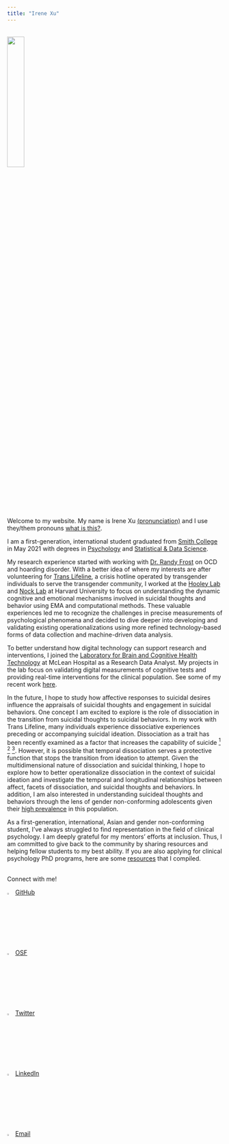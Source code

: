 ```yaml
---
title: "Irene Xu"
---
```


<br/>
![](profile_photo.jpeg){width=28%}

<br/>
Welcome to my website. My name is Irene Xu [(pronunciation)](https://www.youtube.com/watch?v=6AHj1kS1B3E) and I use they/them pronouns [what is this?](pridetraining.org.au/pages/pronoun-page).    

I am a first-generation, international student graduated from [Smith College](smith.edu) in May 2021 with degrees in [Psychology](smith.edu/academics/psychology) and [Statistical & Data Science](smith.edu/academics/statistics).     

My research experience started with working with [Dr. Randy Frost](smith.edu/academics/faculty/randy-frost) on OCD and hoarding disorder. With a better idea of where my interests are after volunteering for [Trans Lifeline](translifeline.org/), a crisis hotline operated by transgender individuals to serve the transgender community, I worked at the [Hooley Lab](hooleylab.psych.fas.harvard.edu/) and [Nock Lab](nocklab.fas.harvard.edu/) at Harvard University to focus on understanding the dynamic cognitive and emotional mechanisms involved in suicidal thoughts and behavior using EMA and computational methods. These valuable experiences led me to recognize the challenges in precise measurements of psychological phenomena and decided to dive deeper into developing and validating existing operationalizations using more refined technology-based forms of data collection and machine-driven data analysis.   

To better understand how digital technology can support research and interventions, I joined the [Laboratory for Brain and Cognitive Health Technology](http://cognitivehealth.tech/) at McLean Hospital as a Research Data Analyst. My projects in the lab focus on validating digital measurements of cognitive tests and providing real-time interventions for the clinical population. See some of my recent work [here](recent_work.html).    

In the future, I hope to study how affective responses to suicidal desires influence the appraisals of suicidal thoughts and engagement in suicidal behaviors. One concept I am excited to explore is the role of dissociation in the transition from suicidal thoughts to suicidal behaviors. In my work with Trans Lifeline, many individuals experience dissociative experiences preceding or accompanying suicidal ideation. Dissociation as a trait has been recently examined as a factor that increases the capability of suicide [$^1$](onlinelibrary.wiley.com/doi/abs/10.1111/sltb.12863) [$^2$](sciencedirect.com/science/article/abs/pii/S0165178119311163) [$^3$](psycnet.apa.org/buy/2014-39462-001). However, it is possible that temporal dissociation serves a protective function that stops the transition from ideation to attempt. Given the multidimensional nature of dissociation and suicidal thinking, I hope to explore how to better operationalize dissociation in the context of suicidal ideation and investigate the temporal and longitudinal relationships between affect, facets of dissociation, and suicidal thoughts and behaviors. In addition, I am also interested in understanding suicideal thoughts and behaviors through the lens of gender non-conforming adolescents given their [high prevalence](publications.aap.org/pediatrics/article/142/4/e20174218/76767/Transgender-Adolescent-Suicide-Behavior) in this population.    

As a first-generation, international, Asian and gender non-conforming student, I've always struggled to find representation in the field of clinical psychology. I am deeply grateful for my mentors' efforts at inclusion. Thus, I am committed to give back to the community by sharing resources and helping fellow students to my best ability. If you are also applying for clinical psychology PhD programs, here are some [resources](app_resources.html) that I compiled.     

<br/>
Connect with me!       

![](github_logo.png){width=3%} [GitHub](http://www.github.com/Irene-Xu-mengye)   

![](osf_logo.png){width=3%} [OSF](https://osf.io/xkucz/)    

![](twitter_logo.png){width=3%} [Twitter](https://twitter.com/IreneXu52505455)    

![](linkedin_logo.png){width=3%} [LinkedIn](https://www.linkedin.com/in/irene-x-441588187/)    

![](email_logo.png){width=3%} [Email](irenexupsych@gmail.com)    


